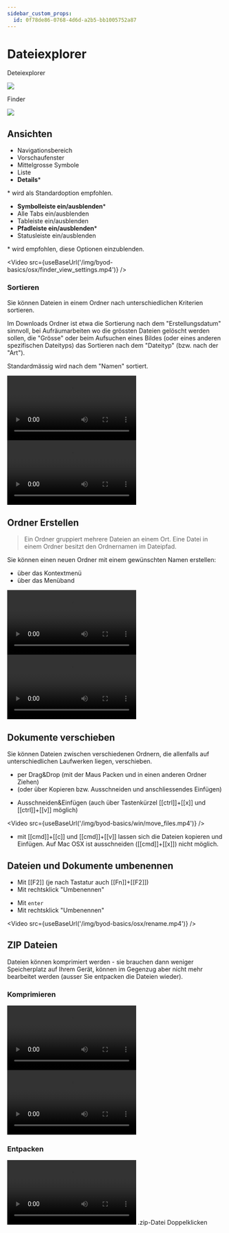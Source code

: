 ```yaml
---
sidebar_custom_props:
  id: 0f78de86-0768-4d6d-a2b5-bb1005752a87
---
```


# Dateiexplorer

<OsTabs>
<TabItem value="win">

Deteiexplorer

![](/img/byod-basics/win-explorer.png)
</TabItem>
<TabItem value="mac">

Finder

![](/img/byod-basics/osx-finder.png)

</TabItem>
</OsTabs>


## Ansichten

<OsTabs>
<TabItem value="win">

- Navigationsbereich
- Vorschaufenster
- Mittelgrosse Symbole
- Liste
- **Details**\*

\* wird als Standardoption empfohlen.

</TabItem>
<TabItem value="mac">

- **Symbolleiste ein/ausblenden**\*
- Alle Tabs ein/ausblenden
- Tableiste ein/ausblenden
- **Pfadleiste ein/ausblenden**\*
- Statusleiste ein/ausblenden

\* wird empfohlen, diese Optionen einzublenden.

<Video src={useBaseUrl('/img/byod-basics/osx/finder_view_settings.mp4')} />
</TabItem>
</OsTabs>

### Sortieren

Sie können Dateien in einem Ordner nach unterschiedlichen Kriterien sortieren.

Im Downloads Ordner ist etwa die Sortierung nach dem "Erstellungsdatum" sinnvoll, bei Aufräumarbeiten wo die grössten Dateien gelöscht werden sollen, die "Grösse" oder beim Aufsuchen eines Bildes (oder eines anderen spezifischen Dateityps) das Sortieren nach dem "Dateityp" (bzw. nach der "Art").

Standardmässig wird nach dem "Namen" sortiert. 

<OsTabs>
<TabItem value="win">
<Video src={useBaseUrl('/img/byod-basics/win/explorer_sort.mp4')} />
</TabItem>
<TabItem value="mac">
<Video src={useBaseUrl('/img/byod-basics/osx/finder_sort.mp4')} />
</TabItem>
</OsTabs>

## Ordner Erstellen

> Ein Ordner gruppiert mehrere Dateien an einem Ort. Eine Datei in einem Ordner besitzt den Ordnernamen im Dateipfad.

Sie können einen neuen Ordner mit einem gewünschten Namen erstellen:
- über das Kontextmenü
- über das Menüband

<OsTabs>
<TabItem value="win">
<Video src={useBaseUrl('/img/byod-basics/win/new_folder.mp4')} />
</TabItem>
<TabItem value="mac">
<Video src={useBaseUrl('/img/byod-basics/osx/new_folder.mp4')} />
</TabItem>
</OsTabs>

## Dokumente verschieben

Sie können Dateien zwischen verschiedenen Ordnern, die allenfalls auf unterschiedlichen Laufwerken liegen, verschieben.

- per Drag&Drop (mit der Maus Packen und in einen anderen Ordner Ziehen)
- (oder über Kopieren bzw. Ausschneiden und anschliessendes Einfügen)

<OsTabs>
<TabItem value="win">

- Ausschneiden&Einfügen (auch über Tastenkürzel [[ctrl]]+[[x]] und [[ctrl]]+[[v]] möglich)

<Video src={useBaseUrl('/img/byod-basics/win/move_files.mp4')} />
</TabItem>
<TabItem value="mac">

- mit [[cmd]]+[[c]] und [[cmd]]+[[v]] lassen sich die Dateien kopieren und Einfügen. Auf Mac OSX ist ausschneiden ([[cmd]]+[[x]]) nicht möglich.
  
</TabItem>
</OsTabs>

## Dateien und Dokumente umbenennen

<OsTabs>
<TabItem value="win">

- Mit [[F2]] (je nach Tastatur auch [[Fn]]+[[F2]])
- Mit rechtsklick "Umbenennen"

</TabItem>
<TabItem value="mac">

- Mit `enter`
- Mit rechtsklick "Umbenennen"

<Video src={useBaseUrl('/img/byod-basics/osx/rename.mp4')} />

</TabItem>
</OsTabs>


## ZIP Dateien

Dateien können komprimiert werden - sie brauchen dann weniger Speicherplatz auf Ihrem Gerät, können im Gegenzug aber nicht mehr bearbeitet werden (ausser Sie entpacken die Dateien wieder).

### Komprimieren

<OsTabs>
<TabItem value="win">
<Video src={useBaseUrl('/img/byod-basics/win/zip.mp4')} />
</TabItem>
<TabItem value="mac">
<Video src={useBaseUrl('/img/byod-basics/osx/zip.mp4')} />
</TabItem>
</OsTabs>

### Entpacken

<OsTabs>
<TabItem value="win">
<Video src={useBaseUrl('/img/byod-basics/win/extract_zip.mp4')} />
</TabItem>
<TabItem value="mac">
.zip-Datei Doppelklicken
</TabItem>
</OsTabs>
